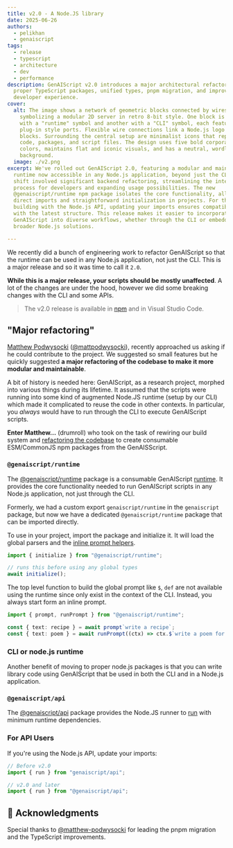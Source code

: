 ```yaml
---
title: v2.0 - A Node.JS library
date: 2025-06-26
authors:
  - pelikhan
  - genaiscript
tags:
  - release
  - typescript
  - architecture
  - dev
  - performance
description: GenAIScript v2.0 introduces a major architectural refactoring with
  proper TypeScript packages, unified types, pnpm migration, and improved
  developer experience.
cover:
  alt: The image shows a network of geometric blocks connected by wires,
    symbolizing a modular 2D server in retro 8-bit style. One block is marked
    with a "runtime" symbol and another with a "CLI" symbol, each featuring
    plug-in style ports. Flexible wire connections link a Node.js logo to these
    blocks. Surrounding the central setup are minimalist icons that represent
    code, packages, and script files. The design uses five bold corporate
    colors, maintains flat and iconic visuals, and has a neutral, wordless
    background.
  image: ./v2.png
excerpt: We've rolled out GenAIScript 2.0, featuring a modular and maintainable
  runtime now accessible in any Node.js application, beyond just the CLI. This
  shift involved significant backend refactoring, streamlining the integration
  process for developers and expanding usage possibilities. The new
  @genaiscript/runtime npm package isolates the core functionality, allowing
  direct imports and straightforward initialization in projects. For those
  building with the Node.js API, updating your imports ensures compatibility
  with the latest structure. This release makes it easier to incorporate
  GenAIScript into diverse workflows, whether through the CLI or embedded in
  broader Node.js solutions.

---
```



<BlogNarration />

We recently did a bunch of engineering work to refactor GenAIScript so that the runtime can be used in any Node.js
application, not just the CLI. This is a major release and so it was time to call it `2.0`.

**While this is a major release, your scripts should be mostly unaffected**. A lot of the changes are under the hood,
however we did some breaking changes with the CLI and some APIs.

> The v2.0 release is available in [npm](https://www.npmjs.com/package/genaiscript) and in Visual Studio Code.

## "Major refactoring"

[Matthew Podwysocki](https://www.linkedin.com/in/podwysocki/) ([@mattpodwysocki](https://github.com/mattpodwysocki)),
recently approached us asking if he could contribute to the project.
We suggested so small features but he quickly suggested **a major refactoring of the codebase to make it more modular and maintainable**.

A bit of history is needed here: GenAIScript, as a research project, morphed into various things during its lifetime.
It assumed that the scripts were running into some kind of augmented Node.JS runtime (setup by our CLI) which made it complicated
to reuse the code in other contexts. In particular, you _always_ would have to run through the CLI to execute GenAIScript scripts.

**Enter Matthew...** (drumroll) who took on the task of rewiring our build system and
[refactoring the codebase](https://github.com/microsoft/genaiscript/pull/1594) to create consumable ESM/CommonJS npm packages from the GenAISScript.

### `@genaiscript/runtime`

The [@genaiscript/runtime](https://www.npmjs.com/package/@genaiscript/runtime) package is a consumable GenAIScript [runtime](/genaiscript/reference/runtime).
It provides the core functionality needed to run GenAIScript scripts in any Node.js application, not just through the CLI.

Formerly, we had a custom export `genaiscript/runtime` in the `genaiscript` package, but now we have a dedicated
`@genaiscript/runtime` package that can be imported directly.

To use in your project, import the package and initialize it. It will load the global parsers and the
[inline prompt helpers](/genaiscript/reference/scripts/inline-prompts).

```typescript
import { initialize } from "@genaiscript/runtime";

// runs this before using any global types
await initialize();
```

The top level function to build the global prompt like `$`, `def` are not available
using the runtime since only exist in the context of the CLI. Instead, you always start form an inline prompt.

```typescript
import { prompt, runPrompt } from "@genaiscript/runtime";

const { text: recipe } = await prompt`write a recipe`;
const { text: poem } = await runPrompt((ctx) => ctx.$`write a poem for this recipe: ${recipe}`);
```

### CLI or node.js runtime

Another benefit of moving to proper node.js packages is that you can write library code using GenAIScript that be used
in both the CLI and in a Node.js application.

### `@genaiscript/api`

The [@genaiscript/api](https://www.npmjs.com/package/@genaiscript/api)
package provides the Node.JS runner to [run](/genaiscript/reference/api) with minimum runtime dependencies.

### For API Users

If you're using the Node.js API, update your imports:

```typescript
// Before v2.0
import { run } from "genaiscript/api";

// v2.0 and later
import { run } from "@genaiscript/api";
```

## 📝 Acknowledgments

Special thanks to [@matthew-podwysocki](https://github.com/matthew-podwysocki) for leading the pnpm migration and the TypeScript improvements.
